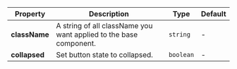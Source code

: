 | Property | Description | Type | Default |
| --- | --- | --- | --- |
| **className** | A string of all className you want applied to the base component. | `string` | - |
| **collapsed** | Set button state to collapsed. | `boolean` | - |
